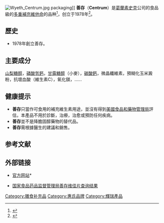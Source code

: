 [[File:Wyeth_Centrum.jpg|thumb]] packaging]]
'''善存'''（'''Centrum'''）是[[葛蘭素史克|葛蘭素史克]]公司的食品級的[[复合维生素|多重補充維他命]]的品种<ref>{{cite news|title=Wyeth sued by teachers group over Centrum ads|publisher={{lang|en|National Post}}|date=2003-09-18|pages=2}}</ref>，创立于1978年<ref>{{cite web|url=http://www.centrum.com/productdetail.aspx?brandproductid=40|title=Centrum®: Learn about Centrum® Tablets, Chewables & Liquid|language=en|accessdate=2010-06-08|deadurl=yes|archiveurl=https://web.archive.org/web/20100424055918/http://www.centrum.com/productdetail.aspx?brandproductid=40|archivedate=2010-04-24}}</ref>。

==歷史==
*1978年{{link-en|美國氰胺公司|American Cyanamid}}創立善存。

==主要成分==
[[山梨糖醇|山梨糖醇]]，[[磷酸氫鈣|磷酸氫鈣]]，[[甘露糖醇|甘露糖醇]]（小麥），[[碳酸鈣|碳酸鈣]]，微晶纖維素，預糊化玉米澱粉，抗壞血酸（維生素C），氧化鎂，......

==健康提示==
*'''善存'''只當作可食用的補充維生素用途，並沒有得到[[美國食品和藥物管理局|美國食品和藥物管理局]]評估，本產品不用於診斷，治療，治愈或預防任何疾病。
*'''善存'''並不是降膽固醇藥物的替代品。
*'''善存'''需根據醫生的建議和銷售。

==参考文献==
{{reflist}}

==外部链接==
* {{en}}[http://www.centrum.com/ 官方网站]* {{zh-hans}} {{Wayback|url=http://www.centrum.com/ |date=20100607083551 }}
* {{zh-hans}} [http://app1.sfda.gov.cn/datasearch/face3/base.jsp?title=%B9%FA%B2%FA%B1%A3%BD%A1%CA%B3%C6%B7&tableId=30&bcId=118103385532690845640177699192&keyword=%B9%FA%CA%B3%BD%A1%D7%D6G20050045 国家食品药品监督管理局善存维佳片查询结果] {{Wayback|url=http://app1.sfda.gov.cn/datasearch/face3/base.jsp?title=%B9%FA%B2%FA%B1%A3%BD%A1%CA%B3%C6%B7&tableId=30&bcId=118103385532690845640177699192&keyword=%B9%FA%CA%B3%BD%A1%D7%D6G20050045 |date=20160305004627 }}
{{Food-stub}}

[[Category:膳食补充品|Category:膳食补充品]]
[[Category:惠氏品牌|Category:惠氏品牌]]
[[Category:輝瑞產品|Category:輝瑞產品]]